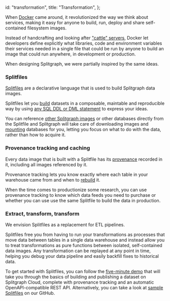   id: "transformation",
  title: "Transformation",
};

When [Docker](https://www.docker.com/) came around, it revolutionized the way we think about
services, making it easy for anyone to build, run, deploy and share self-contained filesystem images.

Instead of handcrafting and looking after ["cattle" servers](/product/splitgraph/philosophy#data-as-cattle), Docker let developers define explicitly
what libraries, code and environment variables their services needed in a single file
that could be run by anyone to build an image that could run anywhere, in development or production.

When designing Splitgraph, we were partially inspired by the same ideas.

### Splitfiles

[Splitfiles](/docs/concepts/splitfiles) are a declarative language that is used to build Splitgraph
data images.

Splitfiles let you [build](/docs/sgr/splitfile-execution/build) datasets in a composable, maintable and reproducible way by using [any SQL DDL or DML statement](/docs/splitfiles/splitfile-sql) to express your ideas.

You can reference [other Splitgraph images](/docs/splitfiles/splitfile-import) or other databases directly from the Splitfile and Splitgraph will take care of downloading images and [mounting](/docs/sgr/data-import-export/mount) databases for you, letting you focus on what to do with the data,
rather than how to acquire it.

### Provenance tracking and caching

Every data image that is built with a Splitfile has its [provenance](/docs/working-with-data/inspecting-provenance) recorded in it, including all images referenced by it.

Provenance tracking lets you know exactly where each table in your warehouse came from and when to [rebuild](/docs/sgr/splitfile-execution/rebuild) it.

When the time comes to productionize some research, you can use provenance tracking to know which data feeds
you need to purchase or whether you can use use the same Splitfile to build the data in production.

### Extract, transform, transform

We envision Splitfiles as a replacement for ETL pipelines.

Splitfiles free you from having to run your transformations as processes that move data between tables
in a single data warehouse and instead allow you to treat transformations as pure functions between isolated, self-contained data images. Any transformation can be replayed at any point in time, helping you debug your data pipeline and easily backfill fixes to historical data.

To get started with Splitfiles, you can follow the [five-minute demo](/docs/getting-started/five-minute-demo) that will take you through the basics of building and publishing a dataset on Splitgraph Cloud, complete with provenance tracking and an automatic OpenAPI-compatible REST API. Alternatively, you can take a look at [sample Splitfiles](https://github.com/splitgraph/splitgraph/tree/master/examples/sample_splitfiles) on our GitHub.
